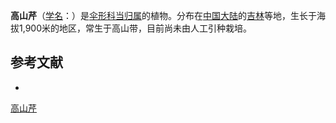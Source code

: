 {{NoteTA|G1=LS}}
{{Speciesbox
| name = 高山芹
| status = 
| status_system = 
| image = 
| genus = Angelica
| species = saxatile
| authority = (Turcz.) Drude
}}

'''高山芹'''（[[学名|学名]]：{{lang|la|''Angelica saxatile''}}）是[[伞形科|伞形科]][[当归属|当归属]]的植物。分布在[[中国大陆|中国大陆]]的[[吉林|吉林]]等地，生长于海拔1,900米的地区，常生于高山带，目前尚未由人工引种栽培。

== 参考文献 ==
<div class="references-small">
* {{cite web| url =http://www.bioinfo.cn/db05/KmzwSpecies.php?action=view&id=29762| title =高山芹| work =《中国高等植物数据库全库》| publisher =中国科学院微生物研究所| author =昆明植物研究所| accessdate =2009-02-26| deadurl =yes| archiveurl =https://web.archive.org/web/20160305001045/http://www.bioinfo.cn/db05/KmzwSpecies.php?action=view&id=29762| archivedate =2016-03-05}}
</div>
{{Taxonbar|from=Q15232768}}

[[Category:当归属|高山芹]]


{{Apiales-stub}}